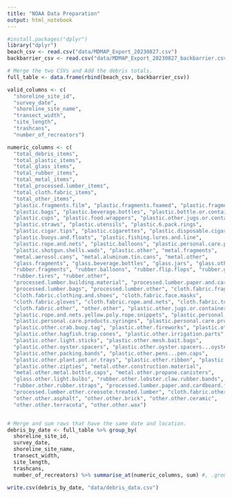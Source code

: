```yaml
---
title: "NOAA Data Preparation"
output: html_notebook
---
```



```r
#install.packages("dplyr")
library("dplyr")
beach_csv <- read.csv("data/MDMAP_Export_20230827.csv")
backbarrier_csv <- read.csv("data/MDMAP_Export_20230827_backbarrier.csv")
```


```r
# Merge the two CSVs and Add the debris totals.
full_table <- data.frame(rbind(beach_csv, backbarrier_csv))

valid_columns <- c(
  "shoreline_site_id",
  "survey_date",
  "shoreline_site_name",
  "transect_width",
  "site_length",
  "trashcans",
  "number_of_recreators")

numeric_columns <- c(
  "total_debris_items",
  "total_plastic_items",
  "total_glass_items",
  "total_rubber_items",
  "total_metal_items",
  "total_processed.lumber_items",
  "total_cloth.fabric_items",
  "total_other_items",
  "plastic.fragments.film", "plastic.fragments.foamed", "plastic.fragments.hard", 
  "plastic.bags", "plastic.beverage.bottles", "plastic.bottle.or.container.caps", 
  "plastic.cups", "plastic.food.wrappers", "plastic.other.jugs.or.containers", 
  "plastic.straws", "plastic.utensils", "plastic.6.pack.rings", 
  "plastic.cigar.tips", "plastic.cigarettes", "plastic.disposable.cigarette.lighters", 
  "plastic.buoys.and.floats", "plastic.fishing.lures.and.line", 
  "plastic.rope.and.nets", "plastic.balloons", "plastic.personal.care.products", 
  "plastic.shotgun.shells.wads", "plastic.other", "metal.fragments", 
  "metal.aerosol.cans", "metal.aluminum.tin.cans", "metal.other", 
  "glass.fragments", "glass.beverage.bottles", "glass.jars", "glass.other",
  "rubber.fragments", "rubber.balloons", "rubber.flip.flops", "rubber.gloves", 
  "rubber.tires", "rubber.other",
  "processed.lumber.building.material", "processed.lumber.paper.and.cardboard", 
  "processed.lumber.bags", "processed.lumber.other", "cloth.fabric.fragments", 
  "cloth.fabric.clothing.and.shoes", "cloth.fabric.face.masks", 
  "cloth.fabric.gloves", "cloth.fabric.rope.and.nets", "cloth.fabric.towels.rags", 
  "cloth.fabric.other", "other.other", "plastic.other.jugs.or.containers.bait.containers.lids", 
  "plastic.rope.and.nets.yellow.poly.rope.snippets", "plastic.personal.care.products.combs.or.brushes", 
  "plastic.personal.care.products.syringes", "plastic.personal.care.products.toothbrushes", 
  "plastic.other.crab.buoy.tag", "plastic.other.fireworks", "plastic.other.golf.balls.and.tees", 
  "plastic.other.hagfish.trap.cones", "plastic.other.irrigation.parts", 
  "plastic.other.light.sticks", "plastic.other.mesh.bait.bags", 
  "plastic.other.oyster.spacers", "plastic.other.oyster.spacers...oyster.bags", 
  "plastic.other.packing.bands", "plastic.other.pens...pen.caps", 
  "plastic.other.plant.pot.or.trays", "plastic.other.ribbon", "plastic.other.toys", 
  "plastic.other.zipties", "metal.other.construction.material", 
  "metal.other.metal.bottle.caps", "metal.other.propane.canisters", 
  "glass.other.light.bulbs", "rubber.other.lobster.claw.rubber.bands", 
  "rubber.other.rubber.straps", "processed.lumber.paper.and.cardboard.fireworks", 
  "processed.lumber.other.creosote.treated.lumber", "cloth.fabric.other.carpet", 
  "other.other.asphalt", "other.other.brick", "other.other.ceramic", 
  "other.other.terracota", "other.other.wax")


# Merge and sum rows that have the same date and location.
debris_by_date <- full_table %>% group_by(
  shoreline_site_id,
  survey_date,
  shoreline_site_name,
  transect_width,
  site_length,
  trashcans,
  number_of_recreators) %>% summarise_at(numeric_columns, sum) #, .groups='drop')

write.csv(debris_by_date, "data/debris_data.csv")

```
